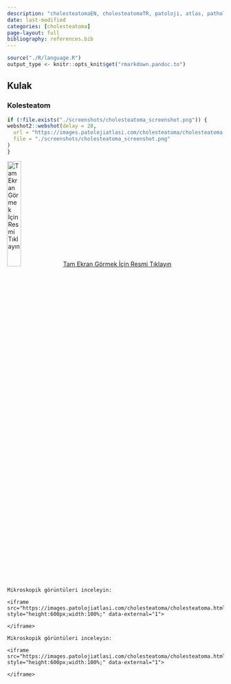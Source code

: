 ```yaml
---
description: "cholesteatomaEN, cholesteatomaTR, patoloji, atlas, pathology, whole slide image cholesteatomaTR"
date: last-modified
categories: [cholesteatoma]
page-layout: full
bibliography: references.bib
---
```


```r

source("./R/language.R")
output_type <- knitr::opts_knit$get("rmarkdown.pandoc.to")

```

## Kulak {#sec-kulak}

### Kolesteatom {#sec-kolesteatom}

```r
if (!file.exists("./screenshots/cholesteatoma_screenshot.png")) {
webshot2::webshot(delay = 20,
  url = "https://images.patolojiatlasi.com/cholesteatoma/cholesteatoma.html",
  file = "./screenshots/cholesteatoma_screenshot.png"
)
}
```

[![Tam Ekran Görmek İçin Resmi
Tıklayın](./screenshots/cholesteatoma_screenshot.png){width="25%"}](https://images.patolojiatlasi.com/cholesteatoma/HE.html)
[Tam Ekran Görmek İçin Resmi
Tıklayın](https://images.patolojiatlasi.com/cholesteatoma/cholesteatoma.html)



```asis

Mikroskopik görüntüleri inceleyin:

<iframe src="https://images.patolojiatlasi.com/cholesteatoma/cholesteatoma.html" style="height:600px;width:100%;" data-external="1">

</iframe>
```




```asis

Mikroskopik görüntüleri inceleyin:

<iframe src="https://images.patolojiatlasi.com/cholesteatoma/cholesteatoma.html" style="height:600px;width:100%;" data-external="1">

</iframe>
```


